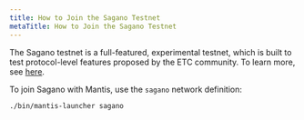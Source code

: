 ```yaml
---
title: How to Join the Sagano Testnet
metaTitle: How to Join the Sagano Testnet
---
```


The Sagano testnet is a full-featured, experimental testnet, which is built to test protocol-level features proposed by the ETC community.
To learn more, see [here](#).

To join Sagano with Mantis, use the `sagano` network definition:

```
./bin/mantis-launcher sagano
```
